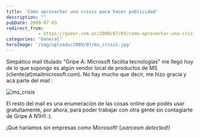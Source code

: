 ```yaml
---
title: 'Cómo aprovechar una crisis para hacer publicidad'
description: ""
pubDate: 2009-07-03
redirect_from: 
            - https://gazer.com.ar/2009/07/03/como-aprovechar-una-crisis-para-hacer-publicidad/
categories: "General"
heroImage: '/img/uploads/2009/07/ms_crisis.jpg'
---
```

Simpático mail titulado "Gripe A: Microsoft facilita tecnologías" me llegó hoy de lo que supongo es algún vendor local de productos de MS (cliente(at)mailmicrosoft.com). No hay mucho que decir, me hizo gracia y acá parte del mail :

![ms_crisis](/img/uploads/2009/07/ms_crisis.jpg "ms_crisis")

El resto del mail es una enumeración de las cosas online que podés usar gratuitamente, por ahora, para poder trabajar con otra gente sin contagiarte de Gripe A N1H1 :).

¡Qué haríamos sin empresas como Microsoft! (¡_sarcasm detected_!)
